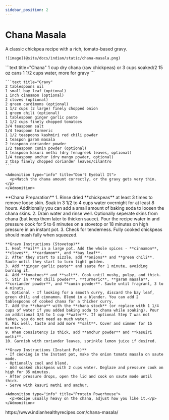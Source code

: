 ---
sidebar_position: 2
---


# Chana Masala

<Tabs>
  <TabItem value="photos" label="Photos" default>
    A classic chickpea recipe with a rich, tomato-based gravy.
    
    ![image](@site/docs/indian/static/chana-masala.png)
  </TabItem>

  <TabItem value="ingredients" label="Ingredients">
    ```text title="Chana"
    1 cup dry chana (raw chickpeas) or 3 cups soaked/2 15 oz cans
    1 1/2 cups water, more for gravy
    ```

    ```text title="Gravy"
    2 tablespoons oil
    1 small bay leaf (optional)
    1 inch cinnamon (optional)
    2 cloves (optional)
    2 green cardimoms (optional)
    1 1/2 cups (2 large) finely chopped onion
    1 green chili (optional)
    1 tablespoon ginger garlic paste
    1 1/2 cups finely chopped tomatoes
    3/4 teaspoon salt
    1/4 teaspoon turmeric
    1 1/2 teaspoons kashmiri red chili powder
    1 teaspon garam masala 
    2 teaspoon coriander powder
    1/2 teaspoon cumin powder (optional)
    1 teaspoon kasuri methi (dry fenugreek leaves, optional)
    1/4 teaspoon amchur (dry mango powder, optional)
    2 tbsp finely chopped coriander leaves/cilantro
    ```

    <Admonition type="info" title="Don't Eyeball It">
      <p>Match the chana amount correctly, or the gravy gets very thin.</p>
    </Admonition>
  </TabItem>

  <TabItem value="instructions" label="Instructions">
    **Chana Preparation**
    1. Rinse dried **chickpeas** at least 3 times to remove loose skin. Soak in 3 1/2 to 4 cups water overnight for at least 8 hours. Additionally you can add a small amount of baking soda to loosen the chana skins. 
    2. Drain water and rinse well. Optionally seperate skins from chana (but keep them later to thicken sauce). Pour the recipe water in and pressure cook for 5 to 6 minutes on a stovetop or 18 minutes on high pressure in an instant pot.
    3. Check for tenderness. Fully cooked chickpeas should mash fully when squeezed. 

    **Gravy Instructions (Stovetop)**
    1. Heat **oil** in a large pot. Add the whole spices - **cinnamon**, **cloves**, **cardamom**, and **bay leaf**.
    2. After they start to sizzle, add **onions** and **green chili**. Saute until they start to turn light golden. 
    3. Add **ginger garlic paste** and saute for 1 minute, avoiding burning it.
    4. Add **tomatoes** and **salt**. Cook until mushy, pulpy, and thick. 
    5. Stir in **red chili powder**, **turmeric**, **garam masala**, **coriander powder**, and **cumin powder**. Saute until fragrant, 3 to 4 minuts.
    6. Optional - If looking for a smooth curry, discard the bay leaf, green chili and cinnamon. Blend in a blender. You can add 2 tablespoons of cooked chana for a thicker curry.
    7. Add the **chana** with the **chana stock** (or replace with 1 1/4 cups of water if you added baking soda to chana while soaking). Pour an additional 3/4 to 1 cup **water**. If optional Step 7 was not taken, you do not need as much water.
    8. Mix well, taste and add more **salt**. Cover and simmer for 15 minutes.
    9. When consistency is thick, add **amchur powder** and **kasuiri methi**.
    10. Garnish with coriander leaves, sprinkle lemon juice if desired.

    **Gravy Instructions (Instant Pot)**
    - If cooking in the Instant pot, make the onion tomato masala on saute mode. 
    - Optionally cool and blend. 
    - Add soaked chickpeas with 2 cups water. Deglaze and pressure cook on high for 35 minutes. 
    - After pressure drops, open the lid and cook on saute mode until thick. 
    - Serve with kasuri methi and amchur. 

    <Admonition type="info" title="Protein Powerhouse">
      <p>Recipe usually heavy on the chana, adjust how you like it.</p>
    </Admonition>
  </TabItem>

  <TabItem value="references" label="References">
    https://www.indianhealthyrecipes.com/chana-masala/
  </TabItem>
</Tabs>
